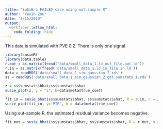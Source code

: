 ```yaml
---
title: "SuSiE b FAILED case using out-sample R"
author: "Yuxin Zou"
date: "4/15/2019"
output:
  workflowr::wflow_html:
    code_folding: hide
---
```


This data is simulated with PVE 0.2. There is only one signal.

```r
library(susieR)
library(data.table)
r.out = as.matrix(fread('data/small_data_1.ld_out_file.out.ld'))
r.in = as.matrix(fread('data/small_data_1.ld_in_file.in.ld'))
data = readRDS('data/small_data_1_sim_gaussian_2.rds')
ss = readRDS('data/small_data_1_sim_gaussian_2_get_sumstats_1.rds')
```

```r
z = ss$sumstats$bhat/ss$sumstats$shat
susie_plot(z, y = "z", b=data$meta$true_coef)
```

```r
fit_in = susie_bhat(ss$sumstats$bhat, ss$sumstats$shat, R = r.in, n = 287, L=5, estimate_residual_variance=TRUE)
susie_plot(fit_in, y='PIP', b = data$meta$true_coef)
```

Using out-sample R, the estimated residual variance becomes negative.
```r
fit_out = susie_bhat(ss$sumstats$bhat, ss$sumstats$shat, R = r.out, n = 287, L=5, estimate_residual_variance=TRUE, check_input=TRUE)
```

